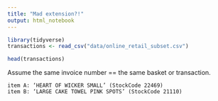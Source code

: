 ```yaml
---
title: "Mad extension?!"
output: html_notebook
---
```


```r
library(tidyverse)
transactions <- read_csv("data/online_retail_subset.csv")
```

```r
head(transactions)
```

Assume the same invoice number == the same basket or transaction.

    item A: ‘HEART OF WICKER SMALL’ (StockCode 22469)
    item B: ‘LARGE CAKE TOWEL PINK SPOTS’ (StockCode 21110)



